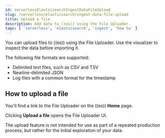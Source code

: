 ```yaml
---
id: serverlessElasticsearchIngestDataFileUpload
slug: /serverless/elasticsearch/ingest-data-file-upload
title: Upload a file
description: Add data to ((es)) using the File Uploader.
tags: [ 'serverless', 'elasticsearch', 'ingest', 'how to' ]
---
```


<DocBadge template="technical preview" />

You can upload files to ((es)) using the File Uploader.
Use the visualizer to inspect the data before importing it.

The following file formats are supported:

- Delimited text files, such as CSV and TSV
- Newline-delimited JSON
- Log files with a common format for the timestamp

## How to upload a file

You'll find a link to the File Uploader on the ((es)) **Home** page.

<DocImage size="xl" url="images/file-uploader-homepage-link.png" alt="File upload link"/>

Clicking **Upload a file** opens the File Uploader UI.

<DocImage size="xl" url="images/file-uploader-UI.png" alt="File upload UI"/>

<DocCallOut color="warning" title="">
    The upload feature is not intended for use as part of a repeated production
process, but rather for the initial exploration of your data.
</DocCallOut>

